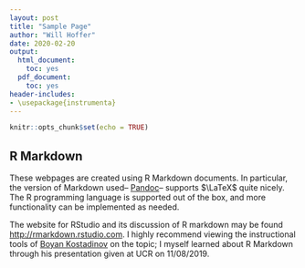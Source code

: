 ```yaml
---
layout: post
title: "Sample Page"
author: "Will Hoffer"
date: 2020-02-20
output:
  html_document:
    toc: yes
  pdf_document:
    toc: yes
header-includes:
- \usepackage{instrumenta}
---
```


```r
knitr::opts_chunk$set(echo = TRUE)
```

## R Markdown

These webpages are created using R Markdown documents. In particular, the version of Markdown used-- [Pandoc](https://pandoc.org/)-- supports $\LaTeX$ quite nicely. The R programming language is supported out of the box, and more functionality can be implemented as needed. 

The website for RStudio and its discussion of R markdown may be found <http://rmarkdown.rstudio.com>. I highly recommend viewing the instructional tools of [Boyan Kostadinov](https://citytech-cuny.academia.edu/BoyanKostadinov/Teaching-Documents) on the topic; I myself learned about R Markdown through his presentation given at UCR on 11/08/2019.

